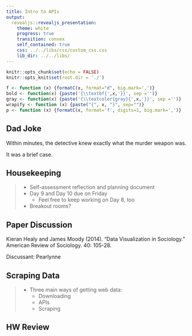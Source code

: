 ```yaml
---
title: Intro to APIs
output: 
  revealjs::revealjs_presentation:
    theme: white
    progress: true
    transition: convex
    self_contained: true
    css: ../../libs/css/custom_css.css
    lib_dir: ../../libs/
---
```


```r
knitr::opts_chunk$set(echo = FALSE)
knitr::opts_knit$set(root.dir = './')

f <- function (x) {formatC(x, format="d", big.mark=',')}
bold <- function(x) {paste('{\\textbf{',x,'}}', sep ='')}
gray <- function(x) {paste('{\\textcolor{gray}{',x,'}}', sep ='')}
wrapify <- function (x) {paste("{", x, "}", sep="")}
p <- function (x) {formatC(x, format='f', digits=1, big.mark=',')}
```

## Dad Joke


Within minutes, the detective knew exactly what the murder weapon was.

<span class='fragment'>
It was a brief case.
</span>

## Housekeeping

> - Self-assessment reflection and planning document
> - Day 9 and Day 10 due on Friday
>	- Feel free to keep working on Day 8, too
> - Breakout rooms?

## Paper Discussion

Kieran Healy and James Moody (2014). “Data Visualization in Sociology.” American Review of Sociology. 40: 105-28. 

Discussant: Pearlynne


## Scraping Data

> - Three main ways of getting web data:
>	- Downloading
>	- APIs
>	- Scraping

## HW Review
